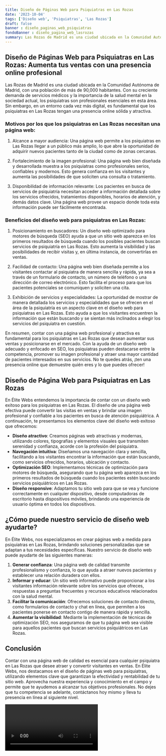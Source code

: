 ```yaml
---
title: Diseño de Páginas Web para Psiquiatras en Las Rozas
date: '2023-10-04'
tags: ['Diseño web', 'Psiquiatras', 'Las Rozas']
draft: false
banner : diseño_paginas_web_psiquiatras
fondoBanner : diseño_pagina_web_lasrozas
summary: Las Rozas de Madrid es una ciudad ubicada en la Comunidad Autónoma de Madrid, con una población de más de 90,000 habitantes. Con su creciente demanda de servicios médicos y la importancia de la salud mental en la sociedad actual, los psiquiatras son profesionales esenciales en esta área. Sin embargo, en un entorno cada vez más digital, es fundamental que los psiquiatras en Las Rozas tengan una presencia online sólida y atractiva.
---
```


## Diseño de Páginas Web para Psiquiatras en Las Rozas: Aumenta tus ventas con una presencia online profesional

Las Rozas de Madrid es una ciudad ubicada en la Comunidad Autónoma de Madrid, con una población de más de 90,000 habitantes. Con su creciente demanda de servicios médicos y la importancia de la salud mental en la sociedad actual, los psiquiatras son profesionales esenciales en esta área. Sin embargo, en un entorno cada vez más digital, es fundamental que los psiquiatras en Las Rozas tengan una presencia online sólida y atractiva.

### Motivos por los que los psiquiatras en Las Rozas necesitan una página web:

1. Alcance a mayor audiencia: Una página web permite a los psiquiatras en Las Rozas llegar a un público más amplio, lo que abre la oportunidad de adquirir nuevos pacientes tanto de la ciudad como de zonas cercanas.

2. Fortalecimiento de la imagen profesional: Una página web bien diseñada y desarrollada muestra a los psiquiatras como profesionales serios, confiables y modernos. Esto genera confianza en los visitantes y aumenta las posibilidades de que soliciten una consulta o tratamiento.

3. Disponibilidad de información relevante: Los pacientes en busca de servicios de psiquiatría necesitan acceder a información detallada sobre los servicios ofrecidos, tratamientos disponibles, horarios de atención, y demás datos clave. Una página web provee un espacio donde toda esta información puede ser fácilmente encontrada.

### Beneficios del diseño web para psiquiatras en Las Rozas:

1. Posicionamiento en buscadores: Un diseño web optimizado para motores de búsqueda (SEO) ayuda a que un sitio web aparezca en los primeros resultados de búsqueda cuando los posibles pacientes buscan servicios de psiquiatría en Las Rozas. Esto aumenta la visibilidad y las posibilidades de recibir visitas y, en última instancia, de convertirlas en ventas.

2. Facilidad de contacto: Una página web bien diseñada permite a los visitantes contactar al psiquiatra de manera sencilla y rápida, ya sea a través de un formulario de contacto, un número de teléfono o una dirección de correo electrónico. Esto facilita el proceso para que los pacientes potenciales se comuniquen y soliciten una cita.

3. Exhibición de servicios y especialidades: La oportunidad de mostrar de manera detallada los servicios y especialidades que se ofrecen en el área de la psiquiatría es un aspecto clave en el diseño web para psiquiatras en Las Rozas. Esto ayuda a que los visitantes encuentren la información que están buscando y se sientan más inclinados a elegir los servicios del psiquiatra en cuestión.

En resumen, contar con una página web profesional y atractiva es fundamental para los psiquiatras en Las Rozas que desean aumentar sus ventas y posicionarse en el mercado. Con la ayuda de un diseño web adecuado y enfocado en SEO, los psiquiatras pueden destacarse entre la competencia, promover su imagen profesional y atraer una mayor cantidad de pacientes interesados en sus servicios. No te quedes atrás, ¡ten una presencia online que demuestre quién eres y lo que puedes ofrecer!

<GifSeo />

<Cta />

## Diseño de Página Web para Psiquiatras en Las Rozas

En Élite Webs entendemos la importancia de contar con un diseño web exitoso para los psiquiatras en Las Rozas. El diseño de una página web efectiva puede convertir las visitas en ventas y brindar una imagen profesional y confiable a los pacientes en busca de atención psiquiátrica. A continuación, te presentamos los elementos clave del diseño web exitoso que ofrecemos:

- **Diseño atractivo**: Creamos páginas web atractivas y modernas, utilizando colores, tipografías y elementos visuales que transmiten serenidad y confianza, acorde con la profesión del psiquiatra.
- **Navegación intuitiva**: Diseñamos una navegación clara y sencilla, facilitando a los visitantes encontrar la información que están buscando, como servicios ofrecidos, horarios, ubicación y contacto.
- **Optimización SEO**: Implementamos técnicas de optimización para motores de búsqueda, asegurando que tu página web aparezca en los primeros resultados de búsqueda cuando los pacientes estén buscando servicios psiquiátricos en Las Rozas.
- **Diseño responsive**: Adaptamos tu sitio web para que se vea y funcione correctamente en cualquier dispositivo, desde computadoras de escritorio hasta dispositivos móviles, brindando una experiencia de usuario óptima en todos los dispositivos.

## ¿Cómo puede nuestro servicio de diseño web ayudarte?

En Élite Webs, nos especializamos en crear páginas web a medida para psiquiatras en Las Rozas, brindando soluciones personalizadas que se adaptan a tus necesidades específicas. Nuestro servicio de diseño web puede ayudarte de las siguientes maneras:

1. **Generar confianza**: Una página web de calidad transmite profesionalismo y confianza, lo que ayuda a atraer nuevos pacientes y establecer una relación duradera con ellos.
2. **Informar y educar**: Un sitio web informativo puede proporcionar a los visitantes información relevante sobre los servicios que ofreces, respuestas a preguntas frecuentes y recursos educativos relacionados con la salud mental.
3. **Facilitar la comunicación**: Ofrecemos soluciones de contacto directo, como formularios de contacto y chat en línea, que permiten a los pacientes ponerse en contacto contigo de manera rápida y sencilla.
4. **Aumentar la visibilidad**: Mediante la implementación de técnicas de optimización SEO, nos aseguramos de que tu página web sea visible para aquellos pacientes que buscan servicios psiquiátricos en Las Rozas.

## Conclusión

Contar con una página web de calidad es esencial para cualquier psiquiatra en Las Rozas que desee atraer y convertir visitantes en ventas. En Élite Webs, nos destacamos en el diseño de páginas web para psiquiatras, utilizando elementos clave que garantizan la efectividad y rentabilidad de tu sitio web. Aprovecha nuestra experiencia y conocimiento en el campo y permite que te ayudemos a alcanzar tus objetivos profesionales. No dejes que tu competencia se adelante, contáctanos hoy mismo y lleva tu presencia en línea al siguiente nivel.

<Video />

<CtaBot job='Psiquiatras' city='Las Rozas'/>

<Gmaps query='Las Rozas+españa+maps' />